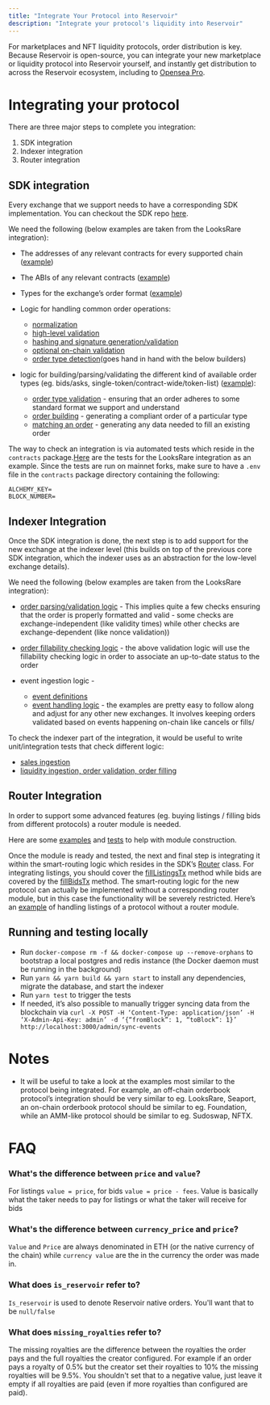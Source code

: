 ```yaml
---
title: "Integrate Your Protocol into Reservoir"
description: "Integrate your protocol's liquidity into Reservoir"
---
```


For marketplaces and NFT liquidity protocols, order distribution is key. Because Reservoir is open-source, you can integrate your new marketplace or liquidity protocol into Reservoir yourself, and instantly get distribution to across the Reservoir ecosystem, including to [Opensea Pro](https://pro.opensea.io/).

# Integrating your protocol

There are three major steps to complete you integration:

1. SDK integration
2. Indexer integration
3. Router integration

<Info />

## SDK integration

Every exchange that we support needs to have a corresponding SDK implementation. You can checkout the SDK repo [here](https://github.com/reservoirprotocol/indexer/tree/main/packages/sdk).

We need the following (below examples are taken from the LooksRare integration):

* The addresses of any relevant contracts for every supported chain ([example](https://github.com/reservoirprotocol/indexer/blob/main/packages/sdk/src/looks-rare/addresses.ts))

* The ABIs of any relevant contracts ([example](https://github.com/reservoirprotocol/indexer/tree/main/packages/sdk/src/looks-rare/abis))

* Types for the exchange’s order format ([example](https://github.com/reservoirprotocol/indexer/blob/main/packages/sdk/src/looks-rare/types.ts))

* Logic for handling common order operations:

  * [normalization](https://github.com/reservoirprotocol/indexer/blob/65c1da114c24a8de7db002ed2ccfeecb94868f35/packages/sdk/src/looks-rare/order.ts#L237-L262)
  * [high-level validation](https://github.com/reservoirprotocol/indexer/blob/65c1da114c24a8de7db002ed2ccfeecb94868f35/packages/sdk/src/looks-rare/order.ts#L22-L42)
  * [hashing and signature generation/validation](https://github.com/reservoirprotocol/indexer/blob/65c1da114c24a8de7db002ed2ccfeecb94868f35/packages/sdk/src/looks-rare/order.ts#L44-L80)
  * [optional on-chain validation](https://github.com/reservoirprotocol/indexer/blob/65c1da114c24a8de7db002ed2ccfeecb94868f35/packages/sdk/src/looks-rare/order.ts#L88-L165)
  * [order type detection](https://github.com/reservoirprotocol/indexer/blob/65c1da114c24a8de7db002ed2ccfeecb94868f35/packages/sdk/src/looks-rare/order.ts#L167-L205)(goes hand in hand with the below builders)

* logic for building/parsing/validating the different kind of available order types (eg. bids/asks, single-token/contract-wide/token-list) ([example](https://github.com/reservoirprotocol/core/tree/main/packages/sdk/src/looks-rare/builders)):

  * [order type validation](https://github.com/reservoirprotocol/indexer/tree/main/packages/sdk/src/looks-rare/builders) - ensuring that an order adheres to some standard format we support and understand
  * [order building](https://github.com/reservoirprotocol/indexer/blob/65c1da114c24a8de7db002ed2ccfeecb94868f35/packages/sdk/src/looks-rare/builders/single-token/index.ts#L33-L65) - generating a compliant order of a particular type
  * [matching an order](https://github.com/reservoirprotocol/indexer/blob/65c1da114c24a8de7db002ed2ccfeecb94868f35/packages/sdk/src/looks-rare/builders/single-token/index.ts#L67-L79) - generating any data needed to fill an existing order

The way to check an integration is via automated tests which reside in the `contracts` package.[Here](https://github.com/reservoirprotocol/core/tree/main/packages/contracts/test/sdk/looks-rare) are the tests for the LooksRare integration as an example. Since the tests are run on mainnet forks, make sure to have a `.env` file in the `contracts` package directory containing the following:

```
ALCHEMY_KEY=
BLOCK_NUMBER=
```

## Indexer Integration

Once the SDK integration is done, the next step is to add support for the new exchange at the indexer level (this builds on top of the previous core SDK integration, which the indexer uses as an abstraction for the low-level exchange details).

We need the following (below examples are taken from the LooksRare integration):

* [order parsing/validation logic](https://github.com/reservoirprotocol/indexer/blob/main/packages/indexer/src/orderbook/orders/looks-rare-v2/index.ts) - This implies quite a few checks ensuring that the order is properly formatted and valid - some checks are exchange-independent (like validity times) while other checks are exchange-dependent (like nonce validation))

* [order fillability checking logic](https://github.com/reservoirprotocol/indexer/blob/main/packages/indexer/src/orderbook/orders/looks-rare-v2/check.ts) - the above validation logic will use the fillability checking logic in order to associate an up-to-date status to the order

* event ingestion logic -

  * [event definitions](https://github.com/reservoirprotocol/indexer/blob/main/packages/indexer/src/sync/events/data/looks-rare.ts)
  * [event handling logic](https://github.com/reservoirprotocol/indexer/blob/main/packages/indexer/src/sync/events/handlers/looks-rare.ts) - the examples are pretty easy to follow along and adjust for any other new exchanges. It involves keeping orders validated based on events happening on-chain like cancels or fills/

To check the indexer part of the integration, it would be useful to write unit/integration tests that check different logic:

* [sales ingestion](https://github.com/reservoirprotocol/indexer/blob/9d961ce154f776995aeec6dd26195e5884095c5b/packages/indexer/src/tests/nftx/nftx.test.ts#L194-L227)
* [liquidity ingestion, order validation, order filling](https://github.com/reservoirprotocol/indexer/blob/main/packages/indexer/src/tests/flow/flow-integration.test.ts)

## Router Integration

In order to support some advanced features (eg. buying listings / filling bids from different protocols) a router module is needed.

Here are some [examples](https://github.com/reservoirprotocol/indexer/blob/main/packages/contracts/contracts/router/modules/exchanges/LooksRareModule.sol) and [tests](https://github.com/reservoirprotocol/indexer/tree/main/packages/contracts/test/router/looks-rare-v2) to help with module construction.

Once the module is ready and tested, the next and final step is integrating it within the smart-routing logic which resides in the SDK’s [Router](https://github.com/reservoirprotocol/indexer/blob/main/packages/sdk/src/router/v6/router.ts) class. For integrating listings, you should cover the [fillListingsTx](https://github.com/reservoirprotocol/indexer/blob/65c1da114c24a8de7db002ed2ccfeecb94868f35/packages/sdk/src/router/v6/router.ts#L144) method while bids are covered by the [fillBidsTx](https://github.com/reservoirprotocol/indexer/blob/65c1da114c24a8de7db002ed2ccfeecb94868f35/packages/sdk/src/router/v6/router.ts#L2309) method. The smart-routing logic for the new protocol can actually be implemented without a corresponding router module, but in this case the functionality will be severely restricted. Here’s an [example](https://github.com/reservoirprotocol/indexer/blob/65c1da114c24a8de7db002ed2ccfeecb94868f35/packages/sdk/src/router/v6/router.ts#L392-L431) of handling listings of a protocol without a router module.

## Running and testing locally

* Run `docker-compose rm -f && docker-compose up --remove-orphans` to bootstrap a local postgres and redis instance (the Docker daemon must be running in the background)
* Run `yarn && yarn build && yarn start` to install any dependencies, migrate the database, and start the indexer
* Run `yarn test` to trigger the tests
* If needed, it’s also possible to manually trigger syncing data from the blockchain via `curl -X POST -H ‘Content-Type: application/json’ -H ‘X-Admin-Api-Key: admin’ -d ‘{“fromBlock”: 1, “toBlock”: 1}’ http://localhost:3000/admin/sync-events`

# Notes

* It will be useful to take a look at the examples most similar to the protocol being integrated. For example, an off-chain orderbook protocol’s integration should be very similar to eg. LooksRare, Seaport, an on-chain orderbook protocol should be similar to eg. Foundation, while an AMM-like protocol should be similar to eg. Sudoswap, NFTX.

# FAQ

### What's the difference between `price` and `value`?

For listings `value = price`, for bids `value = price - fees`. Value is basically what the taker needs to pay for listings or what the taker will receive for bids

### What's the difference between `currency_price` and `price`?

`Value` and `Price` are always denominated in ETH (or the native currency of the chain) while `currency value` are the in the currency the order was made in.

### What does `is_reservoir` refer to?

`Is_reservoir` is used to denote Reservoir native orders. You'll want that to be `null/false`

### What does `missing_royalties` refer to?

The missing royalties are the difference between the royalties the order pays and the full royalties the creator configured. For example if an order pays a royalty of 0.5% but the creator set their royalties to 10% the missing royalties will be 9.5%. You shouldn't set that to a negative value, just leave it empty if all royalties are paid (even if more royalties than configured are paid).
